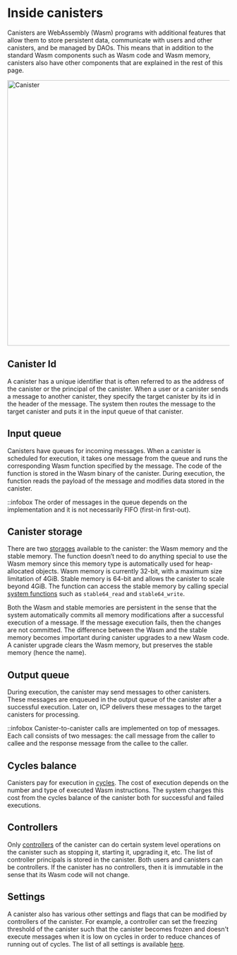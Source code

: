 # Inside canisters

Canisters are WebAssembly (Wasm) programs with additional features that allow them to store persistent data, communicate with users and other canisters, and be managed by DAOs.
This means that in addition to the standard Wasm components such as Wasm code and Wasm memory, canisters also have other components that are explained in the rest of this page.

<div class="text--center">
<img src="/img/docs/inside-canister.png" alt="Canister" width="600"/>
</div>

## Canister Id
A canister has a unique identifier that is often referred to as the address of the canister or the principal of the canister.
When a user or a canister sends a message to another canister, they specify the target canister by its id in the header of the message.
The system then routes the message to the target canister and puts it in the input queue of that canister.

## Input queue
Canisters have queues for incoming messages.
When a canister is scheduled for execution, it takes one message from the queue and runs the corresponding Wasm function specified by the message.
The code of the function is stored in the Wasm binary of the canister.
During execution, the function reads the payload of the message and modifies data stored in the canister.

::infobox
The order of messages in the queue depends on the implementation and it is not necessarily FIFO (first-in first-out).

## Canister storage
There are two [storages](https://internetcomputer.org/docs/current/developer-docs/smart-contracts/maintain/storage) available to the canister: the Wasm memory and the stable memory.
The function doesn’t need to do anything special to use the Wasm memory since this memory type  is automatically used for heap-allocated objects.
Wasm memory is currently 32-bit, with a maximum size  limitation of 4GiB.
Stable memory is 64-bit and allows the canister to scale beyond 4GiB.
The function can access the stable memory by calling special [system functions](https://internetcomputer.org/docs/current/references/ic-interface-spec#system-api-stable-memory) such as `stable64_read` and `stable64_write`.

Both the Wasm and stable memories are persistent in the sense that the system automatically commits all memory modifications after a successful execution of a message.
If the message execution fails, then the changes are not committed.
The difference between the Wasm and the stable memory becomes important during canister upgrades to a new Wasm code.
A canister upgrade clears the Wasm memory, but preserves the stable memory (hence the name).

## Output queue
During execution, the canister may send messages to other canisters.
These messages are enqueued in the output queue of the canister after a successful execution.
Later on, ICP delivers these messages to the target canisters for processing.

::infobox
Canister-to-canister calls are implemented on top of messages. Each call consists of two messages: the call message from the caller to callee and the response message from the callee to the caller.

## Cycles balance
Canisters pay for execution in [cycles](https://internetcomputer.org/docs/current/developer-docs/gas-cost).
The cost of execution depends on the number and type of executed Wasm instructions.
The system charges this cost from the cycles balance of the canister both for successful and failed executions.

## Controllers
Only [controllers](https://internetcomputer.org/docs/current/developer-docs/smart-contracts/maintain/control) of the canister can do certain system level operations on the canister such as stopping it, starting it, upgrading it, etc.
The list of controller principals is stored in the canister.
Both users and canisters can be controllers.
If the canister has no controllers, then it is immutable in the sense that its Wasm code will not change.

## Settings
A canister also has various other settings and flags that can be modified by controllers of the canister.
For example, a controller can set the freezing threshold of the canister such that the canister becomes frozen and doesn't execute messages when it is low on cycles in order to reduce chances of running out of cycles.
The list of all settings is available [here](https://internetcomputer.org/docs/current/references/ic-interface-spec#ic-create_canister).